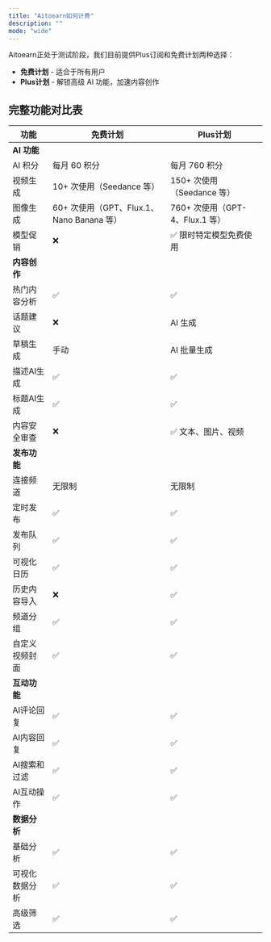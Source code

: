 ```yaml
---
title: "Aitoearn如何计费"
description: ""
mode: "wide"
---
```


<UpdatedAt />



Aitoearn正处于测试阶段，我们目前提供Plus订阅和免费计划两种选择：

- **免费计划** - 适合于所有用户
- **Plus计划** - 解锁高级 AI 功能，加速内容创作

## 完整功能对比表

| 功能 | 免费计划 | Plus计划 |
|------|---------|---------|
| **AI 功能** |  |  |
| AI 积分 | <Tooltip tip="每月签到，最高可得">每月 60 积分</Tooltip> | <Tooltip tip="每月直接送 700 积分，再加上签到 60 积分">每月 760 积分</Tooltip> |
| 视频生成 | <Tooltip tip="所有AI功能价格明细表">10+ 次使用（Seedance 等）</Tooltip> | <Tooltip tip="所有AI功能价格明细表">150+ 次使用（Seedance 等）</Tooltip> |
| 图像生成 | <Tooltip tip="所有AI功能价格明细表">60+ 次使用（GPT、Flux.1、Nano Banana 等）</Tooltip> | <Tooltip tip="所有AI功能价格明细表">760+ 次使用（GPT-4、Flux.1 等）</Tooltip> |
| 模型促销 | ❌ | ✅ 限时特定模型免费使用 |
| **内容创作** |  |  |
| 热门内容分析 | ✅ | ✅ |
| 话题建议 | ❌ | <Tooltip tip="即将推出">AI 生成</Tooltip> |
| 草稿生成 | 手动 | <Tooltip tip="即将推出">AI 批量生成</Tooltip> |
| 描述AI生成 | <Tooltip tip="支持 Gemini-2.5、GPT-5 等模型">✅</Tooltip> | <Tooltip tip="支持 Gemini-2.5、GPT-5 等模型">✅</Tooltip> |
| 标题AI生成 | <Tooltip tip="支持 Gemini-2.5、GPT-5 等模型">✅</Tooltip> | <Tooltip tip="支持 Gemini-2.5、GPT-5 等模型">✅</Tooltip> |
| 内容安全审查 | ❌ | <Tooltip tip="即将推出">✅ 文本、图片、视频</Tooltip> |
| **发布功能** |  |  |
| 连接频道 | 无限制 | 无限制 |
| 定时发布 | ✅ | ✅ |
| 发布队列 | <Tooltip tip="创建可重新排列或打乱的发布队列">✅</Tooltip> | <Tooltip tip="创建可重新排列或打乱的发布队列">✅</Tooltip> |
| 可视化日历 | <Tooltip tip="以周或月为单位可视化内容发布计划">✅</Tooltip> | <Tooltip tip="以周或月为单位可视化内容发布计划">✅</Tooltip> |
| 历史内容导入 | ❌ | <Tooltip tip="导入历史内容并重复使用">✅</Tooltip> |
| 频道分组 | <Tooltip tip="将频道分组以便在发布时批量选择">✅</Tooltip> | <Tooltip tip="将频道分组以便在发布时批量选择">✅</Tooltip> |
| 自定义视频封面 | <Tooltip tip="从视频中选择一帧作为封面">✅</Tooltip> | <Tooltip tip="从视频中选择一帧作为封面">✅</Tooltip> |
| **互动功能** |  |  |
| AI评论回复 | ✅ | ✅ |
| AI内容回复 | ✅ | ✅ |
| AI搜索和过滤 | ✅ | ✅ |
| AI互动操作 | <Tooltip tip="点赞、收藏、关注等">✅</Tooltip> | ✅ |
| **数据分析** |  |  |
| 基础分析 | <Tooltip tip="单个帖子的基础互动数据">✅</Tooltip> | <Tooltip tip="单个帖子的基础互动数据">✅</Tooltip> |
| 可视化数据分析 | ✅ | ✅ |
| 高级筛选 | ✅ | ✅ |

